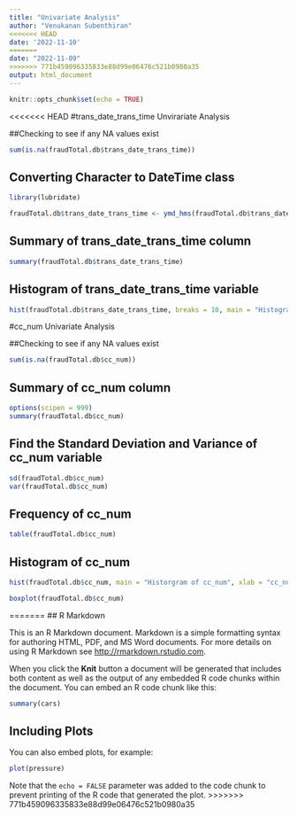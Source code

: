 ```yaml
---
title: "Univariate Analysis"
author: "Venukanan Subenthiran"
<<<<<<< HEAD
date: '2022-11-10'
=======
date: "2022-11-09"
>>>>>>> 771b459096335833e88d99e06476c521b0980a35
output: html_document
---
```


```r
knitr::opts_chunk$set(echo = TRUE)
```

<<<<<<< HEAD
#trans_date_trans_time Unvirariate Analysis

##Checking to see if any NA values exist

```r
sum(is.na(fraudTotal.db$trans_date_trans_time)) 
```

## Converting Character to DateTime class

```r
library(lubridate)

fraudTotal.db$trans_date_trans_time <- ymd_hms(fraudTotal.db$trans_date_trans_time)
```

## Summary of trans_date_trans_time column

```r
summary(fraudTotal.db$trans_date_trans_time)
```

## Histogram of trans_date_trans_time variable

```r
hist(fraudTotal.db$trans_date_trans_time, breaks = 10, main = "Histogram of Date/Time Collected", xlab = "trans_date_trans_time in Years")
```

#cc_num Univariate Analysis

##Checking to see if any NA values exist

```r
sum(is.na(fraudTotal.db$cc_num)) 
```

## Summary of cc_num column

```r
options(scipen = 999)
summary(fraudTotal.db$cc_num)
```

## Find the Standard Deviation and Variance of cc_num variable

```r
sd(fraudTotal.db$cc_num)
var(fraudTotal.db$cc_num)
```

## Frequency of cc_num

```r
table(fraudTotal.db$cc_num)
```

## Histogram of cc_num

```r
hist(fraudTotal.db$cc_num, main = "Historgram of cc_num", xlab = "cc_num Values")

```

```r
boxplot(fraudTotal.db$cc_num)
```
=======
## R Markdown

This is an R Markdown document. Markdown is a simple formatting syntax for authoring HTML, PDF, and MS Word documents. For more details on using R Markdown see <http://rmarkdown.rstudio.com>.

When you click the **Knit** button a document will be generated that includes both content as well as the output of any embedded R code chunks within the document. You can embed an R code chunk like this:

```r
summary(cars)
```

## Including Plots

You can also embed plots, for example:

```r
plot(pressure)
```

Note that the `echo = FALSE` parameter was added to the code chunk to prevent printing of the R code that generated the plot.
>>>>>>> 771b459096335833e88d99e06476c521b0980a35
